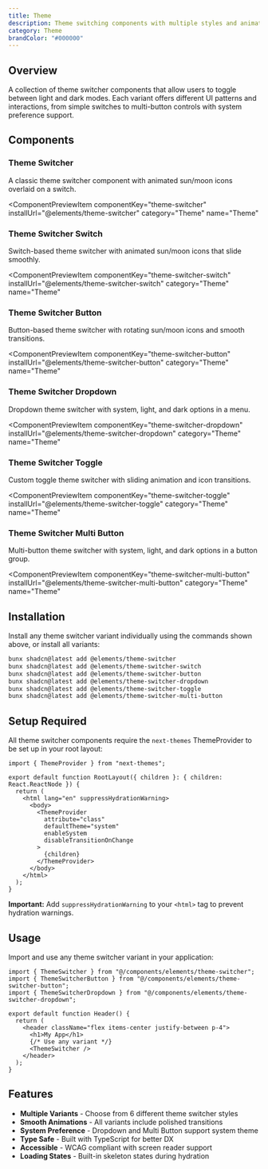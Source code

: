```yaml
---
title: Theme
description: Theme switching components with multiple styles and animations
category: Theme
brandColor: "#000000"
---
```


## Overview

A collection of theme switcher components that allow users to toggle between light and dark modes. Each variant offers different UI patterns and interactions, from simple switches to multi-button controls with system preference support.

## Components

### Theme Switcher

A classic theme switcher component with animated sun/moon icons overlaid on a switch.

<ComponentPreviewItem
  componentKey="theme-switcher"
  installUrl="@elements/theme-switcher"
  category="Theme"
  name="Theme"
>
  <ThemeSwitcher />
</ComponentPreviewItem>

### Theme Switcher Switch

Switch-based theme switcher with animated sun/moon icons that slide smoothly.

<ComponentPreviewItem
  componentKey="theme-switcher-switch"
  installUrl="@elements/theme-switcher-switch"
  category="Theme"
  name="Theme"
>
  <ThemeSwitcherSwitch />
</ComponentPreviewItem>

### Theme Switcher Button

Button-based theme switcher with rotating sun/moon icons and smooth transitions.

<ComponentPreviewItem
  componentKey="theme-switcher-button"
  installUrl="@elements/theme-switcher-button"
  category="Theme"
  name="Theme"
>
  <ThemeSwitcherButton />
</ComponentPreviewItem>

### Theme Switcher Dropdown

Dropdown theme switcher with system, light, and dark options in a menu.

<ComponentPreviewItem
  componentKey="theme-switcher-dropdown"
  installUrl="@elements/theme-switcher-dropdown"
  category="Theme"
  name="Theme"
>
  <ThemeSwitcherDropdown />
</ComponentPreviewItem>

### Theme Switcher Toggle

Custom toggle theme switcher with sliding animation and icon transitions.

<ComponentPreviewItem
  componentKey="theme-switcher-toggle"
  installUrl="@elements/theme-switcher-toggle"
  category="Theme"
  name="Theme"
>
  <ThemeSwitcherToggle />
</ComponentPreviewItem>

### Theme Switcher Multi Button

Multi-button theme switcher with system, light, and dark options in a button group.

<ComponentPreviewItem
  componentKey="theme-switcher-multi-button"
  installUrl="@elements/theme-switcher-multi-button"
  category="Theme"
  name="Theme"
>
  <ThemeSwitcherMultiButton />
</ComponentPreviewItem>


## Installation

Install any theme switcher variant individually using the commands shown above, or install all variants:

```bash
bunx shadcn@latest add @elements/theme-switcher
bunx shadcn@latest add @elements/theme-switcher-switch
bunx shadcn@latest add @elements/theme-switcher-button
bunx shadcn@latest add @elements/theme-switcher-dropdown
bunx shadcn@latest add @elements/theme-switcher-toggle
bunx shadcn@latest add @elements/theme-switcher-multi-button
```

## Setup Required

All theme switcher components require the `next-themes` ThemeProvider to be set up in your root layout:

```tsx
import { ThemeProvider } from "next-themes";

export default function RootLayout({ children }: { children: React.ReactNode }) {
  return (
    <html lang="en" suppressHydrationWarning>
      <body>
        <ThemeProvider
          attribute="class"
          defaultTheme="system"
          enableSystem
          disableTransitionOnChange
        >
          {children}
        </ThemeProvider>
      </body>
    </html>
  );
}
```

**Important:** Add `suppressHydrationWarning` to your `<html>` tag to prevent hydration warnings.

## Usage

Import and use any theme switcher variant in your application:

```tsx
import { ThemeSwitcher } from "@/components/elements/theme-switcher";
import { ThemeSwitcherButton } from "@/components/elements/theme-switcher-button";
import { ThemeSwitcherDropdown } from "@/components/elements/theme-switcher-dropdown";

export default function Header() {
  return (
    <header className="flex items-center justify-between p-4">
      <h1>My App</h1>
      {/* Use any variant */}
      <ThemeSwitcher />
    </header>
  );
}
```

## Features

- **Multiple Variants** - Choose from 6 different theme switcher styles
- **Smooth Animations** - All variants include polished transitions
- **System Preference** - Dropdown and Multi Button support system theme
- **Type Safe** - Built with TypeScript for better DX
- **Accessible** - WCAG compliant with screen reader support
- **Loading States** - Built-in skeleton states during hydration
